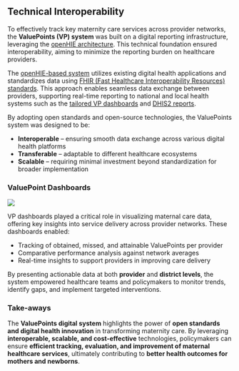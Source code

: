 ## Technical Interoperability

To effectively track key maternity care services across provider networks, the **ValuePoints (VP) system** was built on a digital reporting infrastructure, leveraging the [openHIE architecture](cd:docs/mamatoto/narrative/index.qmd). This technical foundation ensured interoperability, aiming to minimize the reporting burden on healthcare providers.

The [openHIE-based system](cd:docs/mamatoto/narrative/index.qmd) utilizes existing digital health applications and standardizes data using [FHIR (Fast Healthcare Interoperability Resources) standards](https://hl7.org/fhir/). This approach enables seamless data exchange between providers, supporting real-time reporting to national and local health systems such as the [tailored VP dashboards](cd:docs/vp/techspecs/implementation) and [DHIS2 reports](cd:docs/vp/techspecs/dhis2).  

By adopting open standards and open-source technologies, the ValuePoints system was designed to be:  

- **Interoperable** – ensuring smooth data exchange across various digital health platforms  
- **Transferable** – adaptable to different healthcare ecosystems  
- **Scalable** – requiring minimal investment beyond standardization for broader implementation  

### ValuePoint Dashboards
![](vpdashboard.png)

VP dashboards played a critical role in visualizing maternal care data, offering key insights into service delivery across provider networks. These dashboards enabled:  

- Tracking of obtained, missed, and attainable ValuePoints per provider 
- Comparative performance analysis against network averages 
- Real-time insights to support providers in improving care delivery 

By presenting actionable data at both **provider** and **district levels**, the system empowered healthcare teams and policymakers to monitor trends, identify gaps, and implement targeted interventions.  

### Take-aways
The **ValuePoints digital system** highlights the power of **open standards and digital health innovation** in transforming maternity care. By leveraging **interoperable, scalable, and cost-effective** technologies, policymakers can ensure **efficient tracking, evaluation, and improvement of maternal healthcare services**, ultimately contributing to **better health outcomes for mothers and newborns**.
